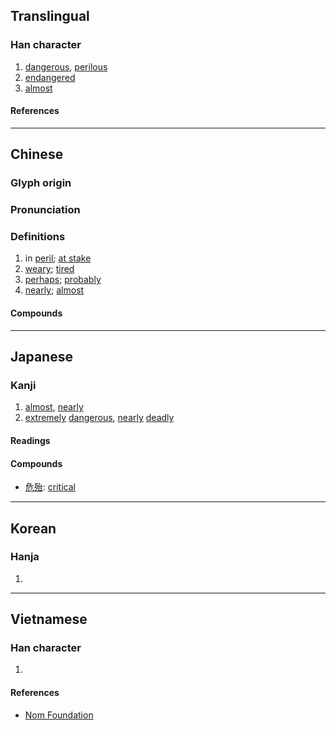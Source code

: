 {{character info}}
==Translingual==

===Han character===
{{Han char|rn=78|rad=歹|as=05|sn=9|four=13260|canj=MNIR|ids=⿰歹台}}

# [[dangerous]], [[perilous]]
# [[endangered]]
# [[almost]]

====References====
{{Han ref|kx=0580.040|dkj=16430|dj=0972.180|hdz=21384.120|uh=6B86}}

----

==Chinese==
{{zh-forms}}

===Glyph origin===
{{Han etym}}

===Pronunciation===
{{zh-pron
|m=dài
|c=toi5,doi6
|c_note=doi6 - variant
|h=gd=tai4
|mn=tāi
|mn-t=dai6
|mc=y
|oc=y
|ma=
|cat=a,adv
}}

===Definitions===
{{zh-hanzi}}

# in [[peril]]; [[at stake]]
# [[weary]]; [[tired]]
# [[perhaps]]; [[probably]]
# [[nearly]]; [[almost]]

====Compounds====
{{zh-der|張羅殆盡|幾殆|危殆|殆盡|殆無孑遺|殆無虛日|消滅殆盡|百戰不殆|財多命殆|車殆馬煩|逢殆}}

----

==Japanese==

===Kanji===
{{ja-kanji|grade=|rs=歹05}}

# [[almost]], [[nearly]]
# [[extremely]] [[dangerous]], [[nearly]] [[deadly]]

====Readings====
{{ja-readings
|goon=だい
|kanon=たい
|kun=あぶ-ない, あや-うい, ほとほと, ほとほと-し, ほと-と, ほとん-ど
}}

====Compounds====
{{der-top|Compounds}}
* [[危殆]]: [[critical]]
{{der-bottom}}

----

==Korean==

===Hanja===
{{ko-hanja|태}}

# {{rfdef|ko|sort=歹05}}

----

==Vietnamese==

===Han character===
{{vi-readings|rs=歹05|reading=đãi}}

# {{rfdef|vi|sort=歹05}}

====References====
* [http://nomfoundation.org/common/nom_details.php?codepoint=6b86 Nom Foundation]